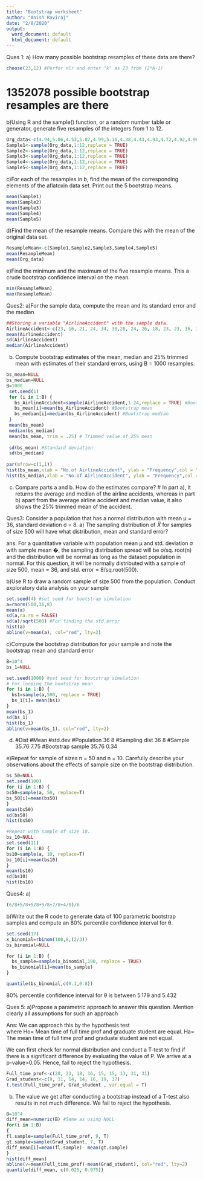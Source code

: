 ```yaml
---
title: "Bootstrap worksheet"
author: "Anish Raviraj"
date: "2/8/2020"
output:
  word_document: default
  html_document: default
---
```

Ques 1:
a) How many possible bootstrap resamples of these data are there?
```r
choose(23,12) #Perfor nCr and enter "k" as 23 from (2*N-1)
```
# 1352078 possible bootstrap resamples are there

b)Using R and the sample() function, or a random number table or generator,
generate five resamples of the integers from 1 to 12.
```r
Org_data<-c(4.94,5.06,4.53,5.07,4.99,5.16,4.38,4.43,4.93,4.72,4.92,4.96)
Sample1<-sample(Org_data,1:12,replace = TRUE)
Sample2<-sample(Org_data,1:12,replace = TRUE)
Sample3<-sample(Org_data,1:12,replace = TRUE)
Sample4<-sample(Org_data,1:12,replace = TRUE)
Sample5<-sample(Org_data,1:12,replace = TRUE)
```

c)For each of the resamples in b, find the mean of the corresponding elements of
the aflatoxin data set. Print out the 5 bootstrap means.
```r
mean(Sample1)
mean(Sample2)
mean(Sample3)
mean(Sample4)
mean(Sample5)
```

d)Find the mean of the resample means. Compare this with the mean of the
original data set.
```r
ResampleMean<-c(Sample1,Sample2,Sample3,Sample4,Sample5)
mean(ResampleMean)
mean(Org_data)
```

e)Find the minimum and the maximum of the five resample means. This a crude
bootstrap confidence interval on the mean. 
```r
min(ResampleMean)
max(ResampleMean)
```

Ques2:
a)For the sample data, compute the mean and its standard error and the median
```r
##Storing a variable "AirlineAccident" with the sample data.
AirlineAccident<-c(23, 16, 21, 24, 34, 30,28, 24, 26, 18, 23, 23, 36, 37, 49, 50, 51, 56, 46, 41, 54, 30, 40,31)
mean(AirlineAccident)
sd(AirlineAccident)
median(AirlineAccident)
```
b) Compute bootstrap estimates of the mean, median and 25% trimmed
mean with estimates of their standard errors, using B = 1000 resamples. 
```r
bs_mean=NULL
bs_median=NULL
B=1000
 set.seed(1)
 for (i in 1:B) {
   bs_AirlineAccident=sample(AirlineAccident,1:24,replace = TRUE) #Bootstrap setup for variable
   bs_mean[i]=mean(bs_AirlineAccident) #Bootstrap mean
   bs_median[i]=median(bs_AirlineAccident) #Bootstrap median
 }
 mean(bs_mean)
 median(bs_median)
 mean(bs_mean, trim = .25) # Trimmed value of 25% mean
 
 sd(bs_mean) #Standard deviation
 sd(bs_median)
 
par(mfrow=c(1,1))
hist(bs_mean,xlab = "No.of AirlineAccident", ylab = "Frequency",col = "red")
hist(bs_median,xlab = "No.of AirlineAccident", ylab = "Frequency",col = "blue")
```

c) Compare parts a and b. How do the estimates compare?
# In part a), it returns the average and median of the airline accidents, whereas in part b) apart from the average airline accident and median value, it also shows the 25% trimmed mean of the accident.

Ques3: Consider a population that has a normal distribution with mean µ = 36, standard
deviation σ = 8.
a) The sampling distribution of 𝑋̅ for samples of size 500 will have what
distribution, mean and standard error?

ans: For a quantitative variable with population mean µ and std. deviation σ with sample mean �, the sampling distribution spread will be  σ/sq. root(n) and the distribution will be normal as long as the dataset population in normal. For this question, it will be normally distributed with a sample of size 500, mean = 36, and std. error = 8/sq.root(500).
 
b)Use R to draw a random sample of size 500 from the population. Conduct
exploratory data analysis on your sample
```r
set.seed(4) #set seed for bootstrap simulation
a=rnorm(500,36,8) 
mean(a)
sd(a,na.rm = FALSE)
sd(a)/sqrt(500) #For finding the std.error
hist(a)
abline(v=mean(a), col="red", lty=2)
```

c)Compute the bootstrap distribution for your sample and note the bootstrap
mean and standard error
```r
B=10^4
bs_1=NULL

set.seed(1000) #set seed for bootstrap simulation
# For looping the bootstrap mean
for (i in 1:B) {
  bs1=sample(a,500, replace = TRUE)
  bs_1[i]= mean(bs1)
}
mean(bs_1)
sd(bs_1)
hist(bs_1)
abline(v=mean(bs_1), col="red", lty=2)
```
d) #Dist            #Mean    #std.dev
#Population           36        8
#Sampling dist        36        8
#Sample               35.76     7.75
#Bootstrap sample     35.76     0.34

e)Repeat for sample of sizes n = 50 and n = 10. Carefully describe your
observations about the effects of sample size on the bootstrap distribution.
```r
bs_50=NULL
set.seed(100)
for (i in 1:B) {
bs50=sample(a, 50, replace=T)
bs_50[i]=mean(bs50)
}
mean(bs50)
sd(bs50)
hist(bs50)
```
```r
#Repeat with sample of size 10.
bs_10=NULL
set.seed(11)
for (i in 1:B) {
bs10=sample(a, 10, replace=T)
bs_10[i]=mean(bs10)
}
mean(bs10)
sd(bs10)
hist(bs10)
```


Ques4:
a) 
```R
(6/8+5/8+5/8+5/8+7/8+4/8)/6
```
b)Write out the R code to generate data of 100 parametric bootstrap samples and
compute an 80% percentile confidence interval for θ.
```r
set.seed(17)
x_binomial=rbinom(100,8,(2/3))
bs_binomial=NULL

for (i in 1:B) {
  bs_sample=sample(x_binomial,100, replace = TRUE)
  bs_binomial[i]=mean(bs_sample)
}

quantile(bs_binomial,c(0.1,0.8))
```
80% percentile confidence interval for θ is between 5.179 and 5.432

Ques 5:
a)Propose a parametric approach to answer this question. Mention clearly all
assumptions for such an approach

Ans: We can approach this by the hypothesis test  
where  Ho= Mean time of full time prof and graduate student are equal.
Ha= The mean time of full time prof and graduate student are not equal.

We can first check for normal distribution and conduct a T-test to find if there is a significant difference by evaluating the value of P. We arrive at a p-value>0.05. Hence, fail to reject the hypothesis.
```r
Full_time_prof<-c(28, 23, 18, 16, 15, 15, 13, 31, 31)
Grad_student<-c(9, 11, 14, 14, 16, 19, 37)
t.test(Full_time_prof, Grad_student , var.equal = T)
```

b) The value we get after conducting a bootstrap instead of a T-test also results in not much difference. We fail to reject the hypothesis.
```r
B=10^4
diff_mean=numeric(B) #Same as using NULL
for(i in 1:B)
{
fl.sample=sample(Full_time_prof, 9, T)
gt.sample=sample(Grad_student, 7, T)
diff_mean[i]=mean(fl.sample)- mean(gt.sample)
}
hist(diff_mean)
abline(v=mean(Full_time_prof)-mean(Grad_student), col="red", lty=2)
quantile(diff_mean, c(0.025, 0.975))
```

